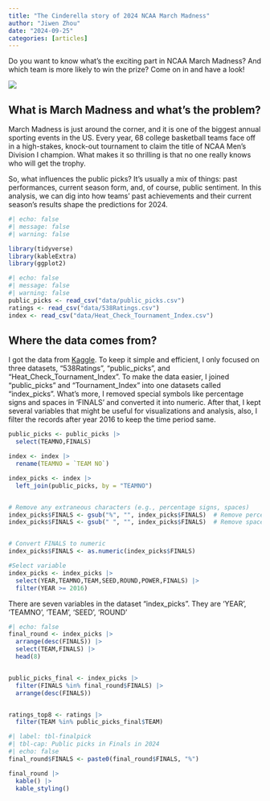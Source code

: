 ```yaml
---
title: "The Cinderella story of 2024 NCAA March Madness"
author: "Jiwen Zhou"
date: "2024-09-25"
categories: [articles]
---
```


Do you want to know what's the exciting part in NCAA March Madness? And which team is more likely to win the prize? Come on in and have a look!

![](March_Madness.png)


## What is March Madness and what's the problem?
March Madness is just around the corner, and it is one of the biggest annual sporting events in the US. Every year, 68 college basketball teams face off in a high-stakes, knock-out tournament to claim the title of NCAA Men’s Division I champion. What makes it so thrilling is that no one really knows who will get the trophy.

So, what influences the public picks? It’s usually a mix of things: past performances, current season form, and, of course, public sentiment. In this analysis, we can dig into how teams' past achievements and their current season's results shape the predictions for 2024.


```r
#| echo: false
#| message: false
#| warning: false

library(tidyverse)
library(kableExtra)
library(ggplot2)
```


```r
#| echo: false
#| message: false
#| warning: false
public_picks <- read_csv("data/public_picks.csv")
ratings <- read_csv("data/538Ratings.csv")
index <- read_csv("data/Heat_Check_Tournament_Index.csv")
```

## Where the data comes from?

I got the data from [Kaggle](https://www.kaggle.com/datasets/nishaanamin/march-madness-data/). To keep it simple and efficient, I only focused on three datasets, "538Ratings", "public_picks", and "Heat_Check_Tournament_Index". To make the data easier, I joined "public_picks" and "Tournament_Index" into one datasets called "index_picks". What's more, I removed special symbols like percentage signs and spaces in 'FINALS' and converted it into numeric. After that, I kept several variables that might be useful for visualizations and analysis, also, I filter the records after year 2016 to keep the time period same. 


```r
public_picks <- public_picks |>
  select(TEAMNO,FINALS)

index <- index |>
  rename(TEAMNO = `TEAM NO`)

index_picks <- index |>
  left_join(public_picks, by = "TEAMNO")


# Remove any extraneous characters (e.g., percentage signs, spaces)
index_picks$FINALS <- gsub("%", "", index_picks$FINALS)  # Remove percentage signs
index_picks$FINALS <- gsub(" ", "", index_picks$FINALS)  # Remove spaces


# Convert FINALS to numeric
index_picks$FINALS <- as.numeric(index_picks$FINALS)

#Select variable
index_picks <- index_picks |>
  select(YEAR,TEAMNO,TEAM,SEED,ROUND,POWER,FINALS) |>
  filter(YEAR >= 2016)
```

There are seven variables in the dataset "index_picks". They are 'YEAR', 'TEAMNO', 'TEAM', 'SEED', 'ROUND'




```r
#| echo: false
final_round <- index_picks |>
  arrange(desc(FINALS)) |>
  select(TEAM,FINALS) |>
  head(8)


public_picks_final <- index_picks |>
  filter(FINALS %in% final_round$FINALS) |>
  arrange(desc(FINALS))


ratings_top8 <- ratings |>
  filter(TEAM %in% public_picks_final$TEAM)

```

```r
#| label: tbl-finalpick
#| tbl-cap: Public picks in Finals in 2024
#| echo: false
final_round$FINALS <- paste0(final_round$FINALS, "%")

final_round |>
  kable() |>
  kable_styling()
```


